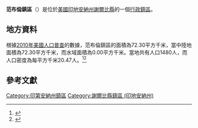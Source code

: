 {{noteTA
|G1=USState
|G2=地名
|G3=Unit
}}
{{Infobox settlement
|official_name            = 范布倫鎮區
|native_name = Van Buren Township
|settlement_type          = [[行政鎮區|行政鎮區]]
|image_skyline            = 
|imagesize                = 
|image_map                = Map highlighting Van Buren Township, Shelby County, Indiana.svg
|mapsize                  = 250px
|pushpin_map  =USA Indiana
|pushpin_label = 范布倫鎮區
|pushpin_label_position   = top
|pushpin_map_caption      = 范布倫鎮區在印地安納州的位置
|subdivision_type         = [[世界政區索引|國家]]
|subdivision_type1        = [[美国州份|州份]]
|subdivision_type2        = [[印地安納州行政区划|縣]]
|subdivision_name         = [[美国|美国]]
|subdivision_name1        = [[印地安納州|印地安納州]]
|subdivision_name2        = [[謝爾比縣_(印地安納州)|謝爾比縣]]
|elevation_ft             = 837
|elevation_m              = 255
|timezone                 = [[北美东部時區|北美东部時區]]
|area_total_km2           = 72.30
|area_land_km2            = 72.30
|area_water_km2           = 0.00
|area_total_sq_mi         = 
|area_land_sq_mi          = 
|area_water_sq_mi         = 
|population_as_of         = [[2010年美國人口普查|2010]]
|population_footnotes     = 
|population_total         = 1480
|population_density_km2   = auto
|population_density_sq_mi = auto
|utc_offset               = -5
|coordinates              = {{coord|39|39|43|N|85|47|31|W|type:city_region:US-AL_source:GNS-enwiki|display=inline,title}}
| coor_pinpoint           = 
| coordinates_footnotes   = 
|timezone_DST             = EDT
|utc_offset_DST           = -4
|postal_code_type         = [[美國郵區編號|郵區編號]]
|postal_code              = 
|area_code                = {{link-en|电话区号219|Area code 219|219}}
|blank_name = [[地名信息系统|GNIS ID]]
|blank_info = 453952
}}
'''范布倫鎮區'''（{{lang-en|Van Buren Township}}）是位於[[美國|美國]][[印地安納州|印地安納州]][[謝爾比縣_(印地安納州)|謝爾比縣]]的一個[[行政鎮區|行政鎮區]]。

== 地方資料 ==
根據[[2010年美國人口普查|2010年美國人口普查]]的數據，范布倫鎮區的面積為72.30平方千米，當中陸地面積為72.30平方千米，而水域面積為0.00平方千米。當地共有人口1480人，而人口密度為每平方千米20.47人。<ref name="GR8">{{cite web|url=http://factfinder2.census.gov|publisher=[[美国人口调查局|美国人口调查局]]|accessdate=2011-05-14|title=American FactFinder|archive-date=2013-09-11|archive-url=https://web.archive.org/web/20130911234518/http://factfinder2.census.gov/|dead-url=no}}</ref><ref>{{cite web|url=https://www.citypopulation.de/en/usa/indiana/admin/|title=USA: Indiana (Counties and Townships) - City Population}}</ref>

== 參考文獻 ==
{{reflist}}

{{謝爾比縣 (印地安納州)}}

{{DEFAULTSORT:Van Buren Township}}
[[Category:印第安納州鎮區|Category:印第安納州鎮區]]
[[Category:謝爾比縣鎮區_(印地安納州)|Category:謝爾比縣鎮區 (印地安納州)]]

{{Indiana-geo-stub}}